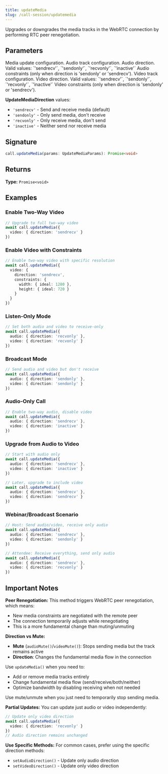 ```yaml
---
title: updateMedia
slug: /call-session/updatemedia
---
```



Upgrades or downgrades the media tracks in the WebRTC connection by performing RTC peer renegotiation.

## Parameters

<APIField name="params" type="UpdateMediaParams" required>
  Media update configuration.
</APIField>

<APIField name="params.audio" type="MediaControl">
  Audio track configuration.
</APIField>

<APIField name="params.audio.direction" type="UpdateMediaDirection" required>
  Audio direction. Valid values: `'sendrecv'`, `'sendonly'`, `'recvonly'`, `'inactive'`
</APIField>

<APIField name="params.audio.constraints" type="MediaTrackConstraints">
  Audio constraints (only when direction is 'sendonly' or 'sendrecv').
</APIField>

<APIField name="params.video" type="MediaControl">
  Video track configuration.
</APIField>

<APIField name="params.video.direction" type="UpdateMediaDirection" required>
  Video direction. Valid values: `'sendrecv'`, `'sendonly'`, `'recvonly'`, `'inactive'`
</APIField>

<APIField name="params.video.constraints" type="MediaTrackConstraints">
  Video constraints (only when direction is 'sendonly' or 'sendrecv').
</APIField>

**UpdateMediaDirection** values:
- `'sendrecv'` - Send and receive media (default)
- `'sendonly'` - Only send media, don't receive
- `'recvonly'` - Only receive media, don't send
- `'inactive'` - Neither send nor receive media

## Signature

```typescript
call.updateMedia(params: UpdateMediaParams): Promise<void>
```

## Returns

**Type:** `Promise<void>`

## Examples

### Enable Two-Way Video

```typescript
// Upgrade to full two-way video
await call.updateMedia({
  video: { direction: 'sendrecv' }
})
```

### Enable Video with Constraints

```typescript
// Enable two-way video with specific resolution
await call.updateMedia({
  video: {
    direction: 'sendrecv',
    constraints: {
      width: { ideal: 1280 },
      height: { ideal: 720 }
    }
  }
})
```

### Listen-Only Mode

```typescript
// Set both audio and video to receive-only
await call.updateMedia({
  audio: { direction: 'recvonly' },
  video: { direction: 'recvonly' }
})
```

### Broadcast Mode

```typescript
// Send audio and video but don't receive
await call.updateMedia({
  audio: { direction: 'sendonly' },
  video: { direction: 'sendonly' }
})
```

### Audio-Only Call

```typescript
// Enable two-way audio, disable video
await call.updateMedia({
  audio: { direction: 'sendrecv' },
  video: { direction: 'inactive' }
})
```

### Upgrade from Audio to Video

```typescript
// Start with audio only
await call.updateMedia({
  audio: { direction: 'sendrecv' },
  video: { direction: 'inactive' }
})

// Later, upgrade to include video
await call.updateMedia({
  audio: { direction: 'sendrecv' },
  video: { direction: 'sendrecv' }
})
```

### Webinar/Broadcast Scenario

```typescript
// Host: Send audio/video, receive only audio
await call.updateMedia({
  audio: { direction: 'sendrecv' },
  video: { direction: 'sendonly' }
})

// Attendee: Receive everything, send only audio
await call.updateMedia({
  audio: { direction: 'sendrecv' },
  video: { direction: 'recvonly' }
})
```

## Important Notes

**Peer Renegotiation:** This method triggers WebRTC peer renegotiation, which means:
- New media constraints are negotiated with the remote peer
- The connection temporarily adjusts while renegotiating
- This is a more fundamental change than muting/unmuting

**Direction vs Mute:**
- **Mute** (`audioMute()`/`videoMute()`): Stops sending media but the track remains active
- **Direction**: Changes the fundamental media flow in the connection

Use `updateMedia()` when you need to:
- Add or remove media tracks entirely
- Change fundamental media flow (send/receive/both/neither)
- Optimize bandwidth by disabling receiving when not needed

Use mute/unmute when you just need to temporarily stop sending media.

**Partial Updates:** You can update just audio or video independently:

```typescript
// Update only video direction
await call.updateMedia({
  video: { direction: 'recvonly' }
})
// Audio direction remains unchanged
```

**Use Specific Methods:** For common cases, prefer using the specific direction methods:
- `setAudioDirection()` - Update only audio direction
- `setVideoDirection()` - Update only video direction
